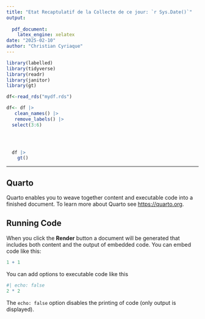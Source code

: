 ```yaml
---
title: "Etat Recaptulatif de la Collecte de ce jour: `r Sys.Date()`"
output:
   
  pdf_document: 
    latex_engine: xelatex
date: "2025-02-10"
author: "Christian Cyriaque"
---
```


```r
library(labelled)
library(tidyverse)
library(readr)
library(janitor)
library(gt)

df<-read_rds("mydf.rds")

df<- df |>
   clean_names() |>
   remove_labels() |>
  select(3:6)



  
  df |>
    gt()
```

---

## Quarto

Quarto enables you to weave together content and executable code into a finished document. To learn more about Quarto see <https://quarto.org>.

## Running Code

When you click the **Render** button a document will be generated that includes both content and the output of embedded code. You can embed code like this:

```r
1 + 1
```

You can add options to executable code like this 

```r
#| echo: false
2 * 2
```

The `echo: false` option disables the printing of code (only output is displayed).
